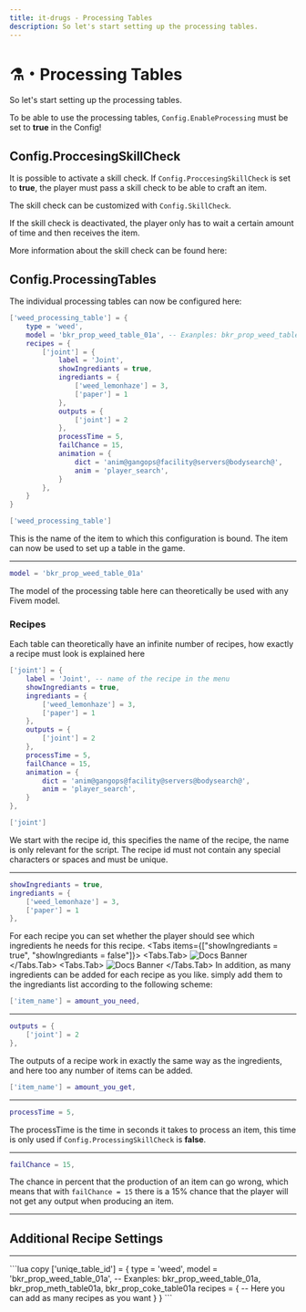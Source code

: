 ```yaml
---
title: it-drugs - Processing Tables
description: So let's start setting up the processing tables.
---
```



# ⚗️・Processing Tables
So let's start setting up the processing tables.

To be able to use the processing tables, `Config.EnableProcessing` must be set to **true** in the Config!

## Config.ProccesingSkillCheck
It is possible to activate a skill check. If `Config.ProccesingSkillCheck` is set to **true**, the player must pass a skill check to be able to craft an item.

The skill check can be customized with `Config.SkillCheck`.

If the skill check is deactivated, the player only has to wait a certain amount of time and then receives the item.

More information about the skill check can be found here:
<ExternLink 
  href="https://overextended.dev/ox_lib/Modules/Interface/Client/skillcheck" 
  icon={IconExternalLink}
/>

## Config.ProcessingTables
The individual processing tables can now be configured here:

```lua
['weed_processing_table'] = {
    type = 'weed',
    model = 'bkr_prop_weed_table_01a', -- Exanples: bkr_prop_weed_table_01a, bkr_prop_meth_table01a, bkr_prop_coke_table01a
    recipes = {
        ['joint'] = {
            label = 'Joint',
            showIngrediants = true,
            ingrediants = {
                ['weed_lemonhaze'] = 3,
                ['paper'] = 1
            },
            outputs = {
                ['joint'] = 2
            },
            processTime = 5,
            failChance = 15,
            animation = {
                dict = 'anim@gangops@facility@servers@bodysearch@',
                anim = 'player_search',
            }
        },
    }
}
```

```lua
['weed_processing_table']
```
This is the name of the item to which this configuration is bound. The item can now be used to set up a table in the game.

---
```lua
model = 'bkr_prop_weed_table_01a'
```
The model of the processing table here can theoretically be used with any Fivem model.

### Recipes
Each table can theoretically have an infinite number of recipes, how exactly a recipe must look is explained here

```lua
['joint'] = {
    label = 'Joint', -- name of the recipe in the menu
    showIngrediants = true,
    ingrediants = {
        ['weed_lemonhaze'] = 3,
        ['paper'] = 1
    },
    outputs = {
        ['joint'] = 2
    },
    processTime = 5,
    failChance = 15,
    animation = {
        dict = 'anim@gangops@facility@servers@bodysearch@',
        anim = 'player_search',
    }
},
```

```lua
['joint']
```
We start with the recipe id, this specifies the name of the recipe, the name is only relevant for the script.
The recipe id must not contain any special characters or spaces and must be unique.

---

```lua
showIngrediants = true,
ingrediants = {
    ['weed_lemonhaze'] = 3,
    ['paper'] = 1
},
```
For each recipe you can set whether the player should see which ingredients he needs for this recipe.
<Tabs items={["showIngrediants = true", "showIngrediants = false"]}>
    <Tabs.Tab>
        ![Docs Banner](/processing_table_show.png)
    </Tabs.Tab>
    <Tabs.Tab>
        ![Docs Banner](/processing_table_hide.png)
    </Tabs.Tab>
</Tabs>
In addition, as many ingredients can be added for each recipe as you like. simply add them to the ingrediants list according to the following scheme:
```lua copy
['item_name'] = amount_you_need,
```

---

```lua
outputs = {
    ['joint'] = 2
},
```
The outputs of a recipe work in exactly the same way as the ingredients, and here too any number of items can be added.
```lua copy
['item_name'] = amount_you_get,
```

---

```lua
processTime = 5,
```
The processTime is the time in seconds it takes to process an item, this time is only used if `Config.ProcessingSkillCheck` is **false**.

---

```lua
failChance = 15,
```
The chance in percent that the production of an item can go wrong, which means that with `failChance = 15` there is a 15% chance that the player will not get any output when producing an item.

---

## Additional Recipe Settings
<ExternLink 
    href="https://docs.it-scripts.com/it-drugs/tipps-and-tricks/additional-processing-settings">
</ExternLink>

---

<Accordion title="Processin table configuration template">
```lua copy
    ['uniqe_table_id'] = {
        type = 'weed',
        model = 'bkr_prop_weed_table_01a', -- Exanples: bkr_prop_weed_table_01a, bkr_prop_meth_table01a, bkr_prop_coke_table01a
        recipes = {
            -- Here you can add as many recipes as you want
        }
    }
```
</Accordion>
  
